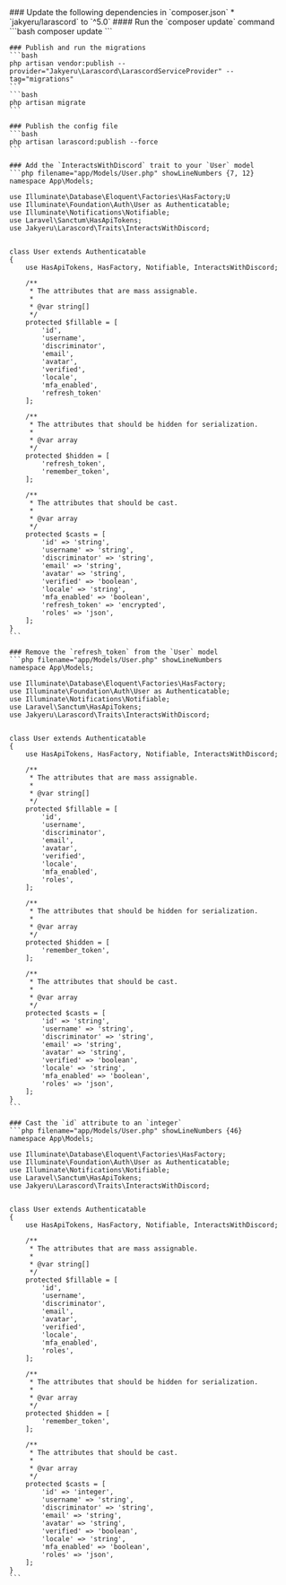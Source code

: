 
<Steps>
    ### Update the following dependencies in `composer.json`
        * `jakyeru/larascord` to `^5.0`
    #### Run the `composer update` command
    ```bash
    composer update
    ```

    ### Publish and run the migrations
    ```bash
    php artisan vendor:publish --provider="Jakyeru\Larascord\LarascordServiceProvider" --tag="migrations"
    ```
    ```bash
    php artisan migrate
    ```

    ### Publish the config file
    ```bash
    php artisan larascord:publish --force
    ```

    ### Add the `InteractsWithDiscord` trait to your `User` model
    ```php filename="app/Models/User.php" showLineNumbers {7, 12}
    namespace App\Models;

    use Illuminate\Database\Eloquent\Factories\HasFactory;U
    use Illuminate\Foundation\Auth\User as Authenticatable;
    use Illuminate\Notifications\Notifiable;
    use Laravel\Sanctum\HasApiTokens;
    use Jakyeru\Larascord\Traits\InteractsWithDiscord;


    class User extends Authenticatable
    {
        use HasApiTokens, HasFactory, Notifiable, InteractsWithDiscord;

        /**
         * The attributes that are mass assignable.
         *
         * @var string[]
         */
        protected $fillable = [
            'id',
            'username',
            'discriminator',
            'email',
            'avatar',
            'verified',
            'locale',
            'mfa_enabled',
            'refresh_token'
        ];

        /**
         * The attributes that should be hidden for serialization.
         *
         * @var array
         */
        protected $hidden = [
            'refresh_token',
            'remember_token',
        ];

        /**
         * The attributes that should be cast.
         *
         * @var array
         */
        protected $casts = [
            'id' => 'string',
            'username' => 'string',
            'discriminator' => 'string',
            'email' => 'string',
            'avatar' => 'string',
            'verified' => 'boolean',
            'locale' => 'string',
            'mfa_enabled' => 'boolean',
            'refresh_token' => 'encrypted',
            'roles' => 'json',
        ];
    }
    ```

    ### Remove the `refresh_token` from the `User` model
    ```php filename="app/Models/User.php" showLineNumbers
    namespace App\Models;

    use Illuminate\Database\Eloquent\Factories\HasFactory;
    use Illuminate\Foundation\Auth\User as Authenticatable;
    use Illuminate\Notifications\Notifiable;
    use Laravel\Sanctum\HasApiTokens;
    use Jakyeru\Larascord\Traits\InteractsWithDiscord;


    class User extends Authenticatable
    {
        use HasApiTokens, HasFactory, Notifiable, InteractsWithDiscord;

        /**
         * The attributes that are mass assignable.
         *
         * @var string[]
         */
        protected $fillable = [
            'id',
            'username',
            'discriminator',
            'email',
            'avatar',
            'verified',
            'locale',
            'mfa_enabled',
            'roles',
        ];

        /**
         * The attributes that should be hidden for serialization.
         *
         * @var array
         */
        protected $hidden = [
            'remember_token',
        ];

        /**
         * The attributes that should be cast.
         *
         * @var array
         */
        protected $casts = [
            'id' => 'string',
            'username' => 'string',
            'discriminator' => 'string',
            'email' => 'string',
            'avatar' => 'string',
            'verified' => 'boolean',
            'locale' => 'string',
            'mfa_enabled' => 'boolean',
            'roles' => 'json',
        ];
    }
    ```

    ### Cast the `id` attribute to an `integer`
    ```php filename="app/Models/User.php" showLineNumbers {46}
    namespace App\Models;

    use Illuminate\Database\Eloquent\Factories\HasFactory;
    use Illuminate\Foundation\Auth\User as Authenticatable;
    use Illuminate\Notifications\Notifiable;
    use Laravel\Sanctum\HasApiTokens;
    use Jakyeru\Larascord\Traits\InteractsWithDiscord;


    class User extends Authenticatable
    {
        use HasApiTokens, HasFactory, Notifiable, InteractsWithDiscord;

        /**
         * The attributes that are mass assignable.
         *
         * @var string[]
         */
        protected $fillable = [
            'id',
            'username',
            'discriminator',
            'email',
            'avatar',
            'verified',
            'locale',
            'mfa_enabled',
            'roles',
        ];

        /**
         * The attributes that should be hidden for serialization.
         *
         * @var array
         */
        protected $hidden = [
            'remember_token',
        ];

        /**
         * The attributes that should be cast.
         *
         * @var array
         */
        protected $casts = [
            'id' => 'integer',
            'username' => 'string',
            'discriminator' => 'string',
            'email' => 'string',
            'avatar' => 'string',
            'verified' => 'boolean',
            'locale' => 'string',
            'mfa_enabled' => 'boolean',
            'roles' => 'json',
        ];
    }
    ```
</Steps>